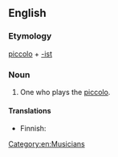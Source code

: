 ==English==

===Etymology===
[[piccolo]] + [[-ist]]

===Noun===
{{en-noun}}

# One who plays the [[piccolo]].

====Translations====
{{trans-top|one who plays piccolo}}
* Finnish: {{t|fi|piccolohuilisti}}
{{trans-mid}}
{{trans-bottom}}

[[Category:en:Musicians]]